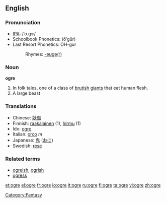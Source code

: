 {{see|Ogre}}
==English==
===Pronunciation===
*[[IPA]]: /ˈo.ɡɝ/
*Schoolbook Phonetics: (ōʹgûr)
*Last Resort Phonetics: OH-gur
*:Rhymes: [[Rhymes:English:-əʊɡə(r)|-əʊɡə(r)]]
{{wikipedia}}
===Noun===
'''ogre'''
#In folk tales, one of a class of [[brutish]] [[giant]]s that eat human flesh.
#A large beast

=== Translations ===
*Chinese: [[妖魔]]
*Finnish: [[raakalainen]] (1), [[hirmu]] (1)
*Ido: [[ogro]]
*Italian: [[orco]] ''m''
*Japanese: [[鬼]] ([[おに]])
*Swedish: [[rese]]

===Related terms===
*[[ogreish]], [[ogrish]]
*[[ogress]]

[[Category:Fantasy]]

[[et:ogre]]
[[el:ogre]]
[[fr:ogre]]
[[io:ogre]]
[[it:ogre]]
[[ru:ogre]]
[[fi:ogre]]
[[ta:ogre]]
[[vi:ogre]]
[[zh:ogre]]